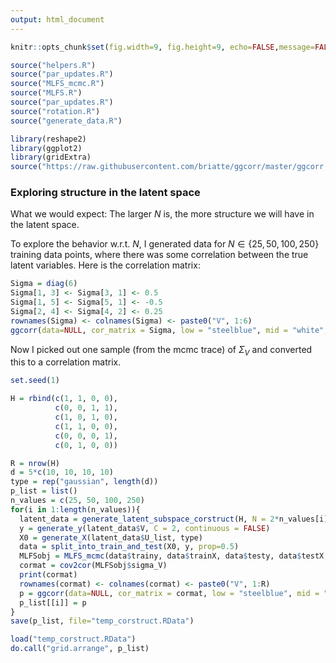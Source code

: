 ```yaml
---
output: html_document
---
```


```r
knitr::opts_chunk$set(fig.width=9, fig.height=9, echo=FALSE,message=FALSE ,warnings=FALSE)
```

```r
source("helpers.R")
source("par_updates.R")
source("MLFS_mcmc.R")
source("MLFS.R")
source("par_updates.R")
source("rotation.R")
source("generate_data.R")

library(reshape2)
library(ggplot2)
library(gridExtra)
source("https://raw.githubusercontent.com/briatte/ggcorr/master/ggcorr.R")

```

### Exploring structure in the latent space

What we would expect: The larger $N$ is, the more structure we will have in the latent space. 

To explore the behavior w.r.t. $N$, I generated data for $N \in \{25, 50, 100, 250\}$ training data points, where there was some correlation between the true latent variables. Here is the correlation matrix:

```r
Sigma = diag(6)
Sigma[1, 3] <- Sigma[3, 1] <- 0.5
Sigma[1, 5] <- Sigma[5, 1] <- -0.5
Sigma[2, 4] <- Sigma[4, 2] <- 0.25
rownames(Sigma) <- colnames(Sigma) <- paste0("V", 1:6)
ggcorr(data=NULL, cor_matrix = Sigma, low = "steelblue", mid = "white", high = "darkred") + ggtitle(sprintf("True correlation matrix"))
```


Now I picked out one sample (from the mcmc trace) of $\Sigma_V$ and converted this to a correlation matrix. 


```r
set.seed(1)

H = rbind(c(1, 1, 0, 0), 
          c(0, 0, 1, 1), 
          c(1, 0, 1, 0), 
          c(1, 1, 0, 0),
          c(0, 0, 0, 1), 
          c(0, 1, 0, 0))

R = nrow(H)
d = 5*c(10, 10, 10, 10)
type = rep("gaussian", length(d))
p_list = list()
n_values = c(25, 50, 100, 250)
for(i in 1:length(n_values)){
  latent_data = generate_latent_subspace_corstruct(H, N = 2*n_values[i], Sigma, d = d, gamma = 10)
  y = generate_y(latent_data$V, C = 2, continuous = FALSE)
  X0 = generate_X(latent_data$U_list, type)
  data = split_into_train_and_test(X0, y, prop=0.5)
  MLFSobj = MLFS_mcmc(data$trainy, data$trainX, data$testy, data$testX, type, R, max_iter=2000, verbose=TRUE, label_switching = FALSE)
  cormat = cov2cor(MLFSobj$sigma_V)
  print(cormat)
  rownames(cormat) <- colnames(cormat) <- paste0("V", 1:R)
  p = ggcorr(data=NULL, cor_matrix = cormat, low = "steelblue", mid = "white", high = "darkred") + ggtitle(sprintf("Correlation structure in the latent space for N = %d", n_values[i]))
  p_list[[i]] = p
}
save(p_list, file="temp_corstruct.RData")
```

```r
load("temp_corstruct.RData")
do.call("grid.arrange", p_list)
```

